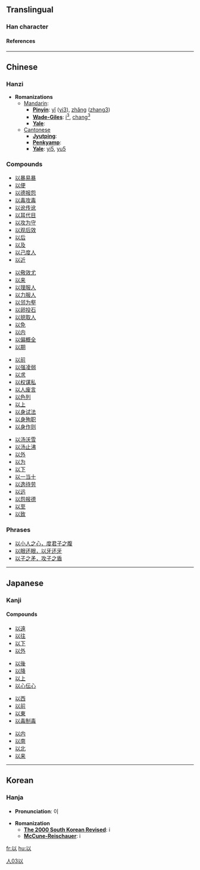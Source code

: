 ==Translingual==
===Han character===
{{Han char|rad=人|as=03|sn=5|so=|four=2810<sub>0</sub>|canj=女戈人 (VIO)|gso=|cmean=[[by means of]];  [[thereby]], [[therefore]];  [[consider]] as;  [[in order to]]}}
====References====
{{Han ref|kx=0094.010|dkj=00388|dj=0199.010|hdz=10105.070|uh=4EE5|ud=20197|bh=A548|bd=42312}}

----

==Chinese==
===Hanzi===


* '''Romanizations'''
** [[Mandarin]]:
*** '''[[Pinyin]]''': [[yǐ]] ([[yi3]]), [[zhǎng]] ([[zhang3]])
*** '''[[Wade-Giles]]''': [[i3|i<sup>3</sup>]], [[chang3|chang<sup>3</sup>]]
*** '''[[Yale]]''': 
**[[Cantonese]]
***'''[[Jyutping]]''':
***'''[[Penkyamp]]''': 
***'''[[Yale]]''': [[yi5]], [[yu5]]

===Compounds===
{{top4}}
*[[以暴易暴]]
*[[以便]]
*[[以德报怨]]
*[[以毒攻毒]]
*[[以讹传讹]]
*[[以耳代目]]
*[[以攻为守]]
*[[以观后效]]
*[[以后]]
*[[以及]]
*[[以己度人]]
*[[以近]]
{{mid4}}
*[[以儆效尤]]
*[[以来]]
*[[以理服人]]
*[[以力服人]]
*[[以邻为壑]]
*[[以卵投石]]
*[[以貌取人]]
*[[以免]]
*[[以内]]
*[[以偏概全]]
*[[以期]]
{{mid4}}
*[[以前]]
*[[以强凌弱]]
*[[以求]]
*[[以权谋私]]
*[[以人废言]]
*[[以色列]]
*[[以上]]
*[[以身试法]]
*[[以身殉职]]
*[[以身作则]]
{{mid4}}
*[[以汤沃雪]]
*[[以汤止沸]]
*[[以外]]
*[[以为]]
*[[以下]]
*[[以一当十]]
*[[以逸待劳]]
*[[以远]]
*[[以怨报德]]
*[[以至]]
*[[以致]]
{{bottom}}

===Phrases===
*[[以小人之心，度君子之腹]]
*[[以眼还眼，以牙还牙]]
*[[以子之矛，攻子之盾]]


----

==Japanese==
===Kanji===
{{kanji|[[い]] ([[i]])|[[おもう]] ([[omou]]), [[ゆえに]] ([[yueni]]), [[もって]] ([[以って]], [[motte]])}}
====Compounds====
{{top4}}
*[[以遠]]
*[[以往]]
*[[以下]]
*[[以外]]
{{mid4}}
*[[以後]]
*[[以降]]
*[[以上]]
*[[以心伝心]]
{{mid4}}
*[[以西]]
*[[以前]]
*[[以東]]
*[[以毒制毒]]
{{mid4}}
*[[以内]]
*[[以南]]
*[[以北]]
*[[以来]]
{{bottom}}

----

==Korean==
===Hanja===

* '''Pronunciation''': 이

* '''Romanization'''
** '''[[The 2000 South Korean Revised Romanization|The 2000 South Korean Revised]]''': i
** '''[[McCune-Reischauer]]''': i



[[Category:Japanese kanji|人03以]]
[[fr:以]]
[[hu:以]]